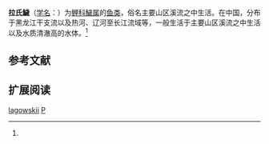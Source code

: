 {{Speciesbox
| name = 拉氏鱥
| status = 
| status_system = 
| image = Phoxinus lagowskii steindachneri1.jpg
| genus = Phoxinus
| species = lagowskii
| authority = Dybowski, 1869<ref name='id5799'>{{cite web| url =http://www.bioinfo.cn/db05/BjdwSpecies.php?action=view&id=5799| title =拉氏鱥| work =中国动物物种编目数据库| publisher =中国科学院微生物研究所| author =中国科学院动物研究所| accessdate =2009-04-11| deadurl =yes| archiveurl =https://web.archive.org/web/20160305052649/http://www.bioinfo.cn/db05/BjdwSpecies.php?action=view&id=5799| archivedate =2016-03-05}}</ref>
}}

'''拉氏鱥'''（[[学名|学名]]：{{lang|la|''Phoxinus lagowskii''}}）为[[鲤科|鲤科]][[鱥属|鱥属]]的[[鱼类|鱼类]]，俗名主要山区溪流之中生活。在中国，分布于黑龙江干支流以及热河、辽河至长江流域等，一般生活于主要山区溪流之中生活以及水质清澈高的水体。<ref name='id5799'/>

== 参考文献 ==
{{reflist}}

== 扩展阅读 ==
{{refbegin}}
{{wikispecies-inline|Phoxinus lagowskii|拉氏鱥}}
{{refend}}
{{Taxonbar|from=Q3275041}}

[[Category:鱥屬|lagowskii]]
[[Category:1869年描述的魚類|P]]


{{鯉形目小作品}}